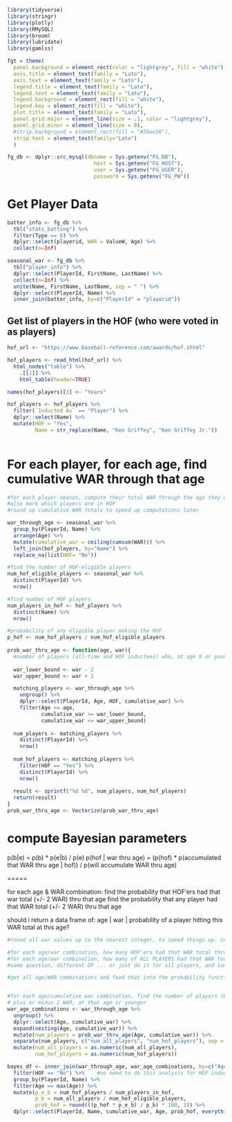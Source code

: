```r
library(tidyverse)
library(stringr)
library(plotly)
library(RMySQL)
library(broom)
library(lubridate)
library(gamlss)

fgt = theme(
  panel.background = element_rect(color = "lightgrey", fill = "white"),
  axis.title = element_text(family = "Lato"),
  axis.text = element_text(family = "Lato"),
  legend.title = element_text(family = "Lato"),
  legend.text = element_text(family = "Lato"),
  legend.background = element_rect(fill = "white"),
  legend.key = element_rect(fill = "white"),
  plot.title = element_text(family = "Lato"),
  panel.grid.major = element_line(size = .1, color = "lightgrey"),
  panel.grid.minor = element_line(size = 0),
  #strip.background = element_rect(fill = "#50ae26"),
  strip.text = element_text(family="Lato")
  )

fg_db <- dplyr::src_mysql(dbname = Sys.getenv("FG_DB"), 
                            host = Sys.getenv("FG_HOST"), 
                            user = Sys.getenv("FG_USER"),
                            password = Sys.getenv("FG_PW"))


```


# Get Player Data

```r

batter_info <- fg_db %>%
  tbl("stats_batting") %>%
  filter(Type == 0) %>%
  dplyr::select(playerid, WAR = ValueW, Age) %>%
  collect(n=Inf)

seasonal_war <- fg_db %>%
  tbl("player_info") %>%
  dplyr::select(PlayerId, FirstName, LastName) %>%
  collect(n=Inf) %>%
  unite(Name, FirstName, LastName, sep = " ") %>%
  dplyr::select(PlayerId, Name) %>%
  inner_join(batter_info, by=c("PlayerId" = "playerid"))

```

## Get list of players in the HOF (who were voted in as players)

```r
hof_url <- "https://www.baseball-reference.com/awards/hof.shtml"

hof_players <- read_html(hof_url) %>%
  html_nodes("table") %>%
    .[[1]] %>%
    html_table(header=TRUE)

names(hof_players)[3] <- "Years"

hof_players <- hof_players %>%
  filter(`Inducted As` == "Player") %>%
  dplyr::select(Name) %>%
  mutate(HOF = "Yes",
         Name = str_replace(Name, "Ken Griffey", "Ken Griffey Jr."))
  
```

# For each player, for each age, find cumulative WAR through that age

```r
#for each player-season, compute their total WAR through the age they were that season
#also mark which players are in HOF
#round up cumulative WAR totals to speed up computations later

war_through_age <- seasonal_war %>%
  group_by(PlayerId, Name) %>%
  arrange(Age) %>%
  mutate(cumulative_war = ceiling(cumsum(WAR))) %>%
  left_join(hof_players, by="Name") %>%
  replace_na(list(HOF= "No"))

#find the number of HOF-eligible players
num_hof_eligible_players <- seasonal_war %>% 
  distinct(PlayerId) %>% 
  nrow()

#find number of HOF players
num_players_in_hof <- hof_players %>%
  distinct(Name) %>%
  nrow()

#probability of any eligible player making the HOF
p_hof <- num_hof_players / num_hof_eligible_players
  
prob_war_thru_age <- function(age, war){
  #number of players (all-time and HOF inductees) who, at age X or younger, have accumulated Y +/- 2 WAR
  
  war_lower_bound <- war - 2
  war_upper_bound <- war + 2

  matching_players <- war_through_age %>%
    ungroup() %>%
    dplyr::select(PlayerId, Age, HOF, cumulative_war) %>%
    filter(Age <= age,
           cumulative_war >= war_lower_bound,
           cumulative_war <= war_upper_bound)
  
  num_players <- matching_players %>%
    distinct(PlayerId) %>%
    nrow()
  
  num_hof_players <- matching_players %>%
    filter(HOF == "Yes") %>%
    distinct(PlayerId) %>%
    nrow()
  
  result <- sprintf("%d %d", num_players, num_hof_players)
  return(result)
}
prob_war_thru_age <- Vectorize(prob_war_thru_age)


```

# compute Bayesian parameters

p(b|e) = p(b) * p(e|b) / p(e)
p(hof | war thru age) = (p(hof) * p(accumulated that WAR thru age | hof)) / p(will accumulate WAR thru age)

=====

for each age & WAR combination:
  find the probability that HOF'ers had that war total (+/- 2 WAR) thru that age
  find the probability that any player had that WAR total (+/- 2 WAR) thru that age


should i return a data frame of:
age | war | probability of a player hitting this WAR total at this age?
```r

#round all war values up to the nearest integer, to speed things up. ceiling()

#for each age/war combination, how many HOF'ers had that WAR total through that age?
#for each age/war combination, how many of ALL PLAYERS had that WAR total through that age?
#same question, different DF ... or just do it for all players, and sum differently whether that player's in the HOF

#get all age/WAR combinations and feed that into the probability function. dividie that number by both the number of HOF players and the total number of eligible players. 


#for each age/cumulative war combination, find the number of players (HOF & non-HOF) who achieved that total,
# plus or minus 2 WAR, at that age or younger
war_age_combinations <- war_through_age %>%
  ungroup() %>%
  dplyr::select(Age, cumulative_war) %>%
  expand(nesting(Age, cumulative_war)) %>%
  mutate(num_players = prob_war_thru_age(Age, cumulative_war)) %>%
  separate(num_players, c("num_all_players", "num_hof_players"), sep = " ") %>%
  mutate(num_all_players = as.numeric(num_all_players),
         num_hof_players = as.numeric(num_hof_players))

bayes_df <- inner_join(war_through_age, war_age_combinations, by=c("Age", "cumulative_war")) %>%
  filter(HOF == "No") %>%    #no need to do this analysis for HOF inductees
  group_by(PlayerId, Name) %>%
  filter(Age == max(Age)) %>%
  mutate(p_e_b = num_hof_players / num_players_in_hof,
         p_b = num_all_players / num_hof_eligible_players,
         prob_hof = round(((p_hof * p_e_b) / p_b) * 100, 1)) %>%
  dplyr::select(PlayerId, Name, cumulative_war, Age, prob_hof, everything(), -WAR, -HOF)

  
```





